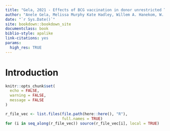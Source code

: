 ```yaml
--- 
title: "Gela, 2021 - Effects of BCG vaccination in donor unrestricted T cells in humans"
author: "Anele Gela, Melissa Murphy Kate Hadley, Willem A. Hanekom, W. Henry Boom, John L. Johnson, Daniel F. Hoft, Simone A. Joosten, Tom H.M. Ottenhoff, Sara Suliman, D. Branch Moody, David M. Lewinsohn, Mark Hatherill, Chetan Seshadri, Elisa Nemes, and Thomas J. Scriba, and the Delayed BCG Study Team."
date: "`r Sys.Date()`"
site: bookdown::bookdown_site
documentclass: book
biblio-style: apalike
link-citations: yes
params:
  high_res: TRUE
---
```


# Introduction

```r
knitr::opts_chunk$set(
  echo = FALSE, 
  warning = FALSE, 
  message = FALSE
)
```

```r
r_file_vec <- list.files(file.path(here::here(), "R"),
                         full.names = TRUE)
for (i in seq_along(r_file_vec)) source(r_file_vec[i], local = TRUE)
```
